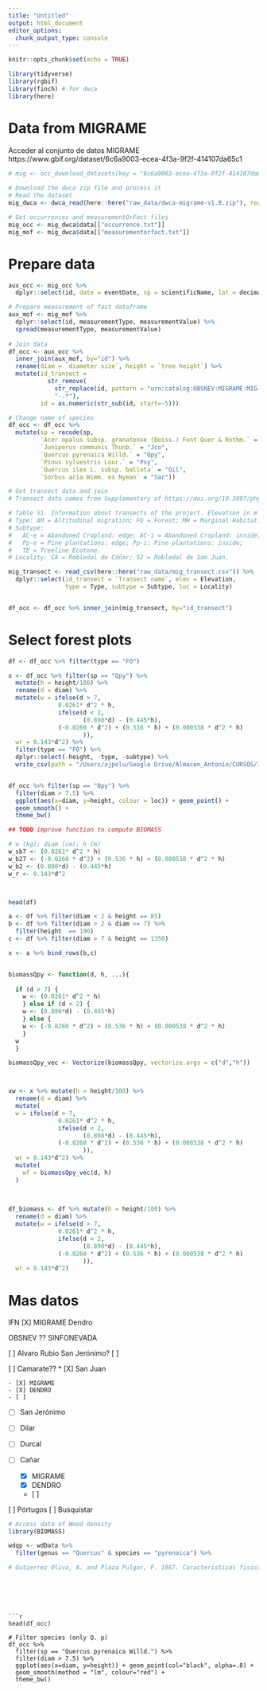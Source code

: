 ```yaml
---
title: "Untitled"
output: html_document
editor_options: 
  chunk_output_type: console
---
```


```r
knitr::opts_chunk$set(echo = TRUE)
```


```r
library(tidyverse)
library(rgbif)
library(finch) # for dwca
library(here)
```


# Data from MIGRAME 
Acceder al conjunto de datos MIGRAME
https://www.gbif.org/dataset/6c6a9003-ecea-4f3a-9f2f-414107da65c1 



```r
# mig <- occ_download_datasets(key = "6c6a9003-ecea-4f3a-9f2f-414107da65c1") 
 
# Download the dwca zip file and process it 
# Read the dataset 
mig_dwca <- dwca_read(here::here("raw_data/dwca-migrame-v1.8.zip"), read = TRUE)

# Get occurrences and measurementOrFact files 
mig_occ <- mig_dwca$data[["occurrence.txt"]]
mig_mof <- mig_dwca$data[["measurementorfact.txt"]]
```

# Prepare data 
```r
aux_occ <- mig_occ %>% 
  dplyr::select(id, date = eventDate, sp = scientificName, lat = decimalLatitude, long = decimalLongitude)

# Prepare measurement of fact dataframe 
aux_mof <- mig_mof %>% 
  dplyr::select(id, measurementType, measurementValue) %>% 
  spread(measurementType, measurementValue)
  
# Join data
df_occ <- aux_occ %>% 
  inner_join(aux_mof, by="id") %>% 
  rename(diam = `diameter size`, height = `tree height`) %>% 
  mutate(id_transect =
           str_remove(
             str_replace(id, pattern = "urn:catalog:OBSNEV:MIGRAME:MIG-", ""),
             "-.*"), 
         id = as.numeric(str_sub(id, start=-5)))

# Change name of species 
df_occ <- df_occ %>% 
  mutate(sp = recode(sp, 
         `Acer opalus subsp. granatense (Boiss.) Font Quer & Rothm.` = "Aop", 
         `Juniperus communis Thunb.` = "Jco",
         `Quercus pyrenaica Willd.` = "Qpy",
         `Pinus sylvestris Lour.` = "Psy",
         `Quercus ilex L. subsp. ballota` = "Qil",
         `Sorbus aria Wimm. ex Nyman` = "Sar"))

```

```r
# Get transect data and join
# Transect data comes from Supplementary of https://doi.org/10.3897/phytokeys.56.5482 

# Table S1. Information about transects of the project. Elevation in m a.s.l.. 
# Type: AM = Altitudinal migration; FO = Forest; MH = Marginal Habitat. 
# Subtype: 
#   AC-e = Abandoned Cropland: edge; AC-i = Abandoned Cropland: inside; 
#   Pp-e = Pine plantations: edge; Pp-i: Pine plantations: inside; 
#   TE = Treeline Ecotone. 
# Locality: CA = Robledal de Cáñar; SJ = Robledal de San Juan. 

mig_transect <- read_csv(here::here("raw_data/mig_transect.csv")) %>% 
  dplyr::select(id_transect = `Transect name`, elev = Elevation, 
                type = Type, subtype = Subtype, loc = Locality) 


df_occ <- df_occ %>% inner_join(mig_transect, by="id_transect") 
```


# Select forest plots 

```r
df <- df_occ %>% filter(type == "FO")
```


```r
x <- df_occ %>% filter(sp == "Qpy") %>% 
  mutate(h = height/100) %>% 
  rename(d = diam) %>% 
  mutate(w = ifelse(d > 7,  
              0.0261* d^2 * h,
              ifelse(d < 2,
                     (0.898*d) - (0.445*h), 
              (-0.0260 * d^2) + (0.536 * h) + (0.000538 * d^2 * h)      
                     )),
  wr = 0.143*d^2) %>% 
  filter(type == "FO") %>% 
  dplyr::select(-height, -type, -subtype) %>% 
  write_csv(path = "/Users/ajpelu/Google Drive/Almacen_Antonio/CURSOS/IMPARTIDOS/2019_CURSO_Estadistica_OAPN/curso_analisis_oapn/biomass_pyrenaica.csv")



```


```r

df_occ %>% filter(sp == "Qpy") %>% 
  filter(diam > 7.5) %>% 
  ggplot(aes(x=diam, y=height, colour = loc)) + geom_point() +
  geom_smooth() + 
  theme_bw()

```

```r
## TODO improve function to compute BIOMASS 

# w (kg); diam (cm); h (m) 
w_sb7 <- (0.0261* d^2 * h)
w_b27 <- (-0.0260 * d^2) + (0.536 * h) + (0.000538 * d^2 * h)
w_b2 <- (0.898*d) - (0.445*h)
w_r <- 0.143*d^2



head(df) 

a <- df %>% filter(diam < 2 & height == 85)
b <- df %>% filter(diam > 2 & diam <= 7) %>% 
  filter(height  == 190)
c <- df %>% filter(diam > 7 & height == 1350)

x <- a %>% bind_rows(b,c)


biomassQpy <- function(d, h, ...){
  
  if (d > 7) {
    w <- (0.0261* d^2 * h)
    } else if (d < 2) {
    w <- (0.898*d) - (0.445*h)
    } else { 
    w <- (-0.0260 * d^2) + (0.536 * h) + (0.000538 * d^2 * h)
    }
  w
  }

biomassQpy_vec <- Vectorize(biomassQpy, vectorize.args = c("d","h"))



xw <- x %>% mutate(h = height/100) %>% 
  rename(d = diam) %>% 
  mutate(
  w = ifelse(d > 7,  
              0.0261* d^2 * h,
              ifelse(d < 2,
                     (0.898*d) - (0.445*h), 
              (-0.0260 * d^2) + (0.536 * h) + (0.000538 * d^2 * h)      
                     )),
  wr = 0.143*d^2) %>% 
  mutate(
    wf = biomassQpy_vec(d, h)
  )
    
  
```


```r
df_biomass <- df %>% mutate(h = height/100) %>% 
  rename(d = diam) %>% 
  mutate(w = ifelse(d > 7,  
              0.0261* d^2 * h,
              ifelse(d < 2,
                     (0.898*d) - (0.445*h), 
              (-0.0260 * d^2) + (0.536 * h) + (0.000538 * d^2 * h)      
                     )),
  wr = 0.143*d^2)
```






# Mas datos
IFN 
[X] MIGRAME
Dendro 

OBSNEV 
?? SINFONEVADA

[ ] Alvaro Rubio San Jerónimo? 
[ ] 

[ ] Camarate?? 
* [X] San Juan

    - [X] MIGRAME
    - [X] DENDRO 
    - [ ]

* [ ] San Jerónimo 
* [ ] Dilar 
* [ ] Durcal
* [ ] Cañar

    - [X] MIGRAME
    - [X] DENDRO 
    - [ ]

[ ] Pórtugos 
[ ] Busquistar










```r
# Access data of Wood density
library(BIOMASS)

wdqp <- wdData %>% 
  filter(genus == "Quercus" & species == "pyrenaica") %>% 

# Gutierrez Oliva, A. and Plaza Pulgar, F. 1967. Caracteristicas fisico-mecanicas de las maderas espanolas. Ministerio de Agricultura, Direccion general de montes, caza y pesca fluvial, Instituto Forestal de Investigaciones y Experiencias. Madrid. 10 3 pp., A. and Plaza Pulgar, F. 1967. 
```






```





```r
head(df_occ)

# Filter species (only Q. p)
df_occ %>% 
  filter(sp == "Quercus pyrenaica Willd.") %>% 
  filter(diam > 7.5) %>% 
  ggplot(aes(x=diam, y=height)) + geom_point(col="black", alpha=.8) +
  geom_smooth(method = "lm", colour="red") + 
  theme_bw()

```











